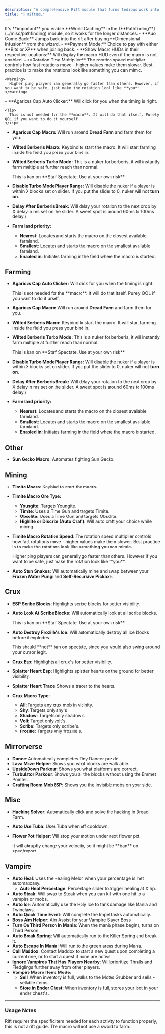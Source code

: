 ```yaml
---
description: "A comprehensive Rift module that turns tedious work into easy work"
title: "🌌 RiftQoL"
---
```


<Danger>
  It's **important** you enable **World Caching** in the [**Pathfinding**](../misc/pathfinding) module, so it works for the longer distances.
</Danger>

<Accordion title="General" description="- Non specific options for the Rift" icon="gears" iconType="duotone">
  - **Auo Come Back:** Jumps back into the rift after buying **Dimensional Infusion** from the wizard.
  - **Payment Mode:** Choice to pay with either **Bits or XP** when joining back.
  - **Show Macro HUDs in their respective locations:** Will display the macro HUD even if the macro is not enabled.
  - **Rotation Time Multiplier:** The rotation speed multiplier controls how fast rotations move - higher values make them slower. Best practice is to make the rotations look like something you can mimic.

    <Warning>
      Higher ping players can generally go faster than others. However, if you want to be safe, just make the rotation look like **you**.
    </Warning>
</Accordion>

<Accordion title="Farming" description="- Farming options inside the Rift" icon="farm" iconType="solid">
  - **Agaricus Cap Auto Clicker:** Will click for you when the timing is right.

    <Tip>
      This is not needed for the **macro**. It will do that itself. Purely QOL if you want to do it yourself.
    </Tip>
  - **Agaricus Cap Macro:** Will run around **Dread Farm** and farm them for you.
  - **Wilted Berberis Macro:** Keybind to start the macro. It will start farming inside the field you press your bind in.
  - **Wilted Berberis Turbo Mode:** This is a nuker for berberis, it will instantly farm multiple at further reach than normal.

    <Danger>
      This is ban on **Staff Spectate. Use at your own risk**
    </Danger>
  - **Disable Turbo Mode Player Range:** Will disable the nuker if a player is within X blocks set on slider. If you put the slider to 0, nuker will not **turn on**.
  - **Delay After Berberis Break:** Will delay your rotation to the next crop by X delay in ms set on the slider. A sweet spot is around 60ms to 100ms delay.\\
  - **Farm land priority:**
    - **Nearest**: Locates and starts the macro on the closest available farmland.
    - **Smallest**: Locates and starts the macro on the smallest available farmland.
    - **Enabled in**: Initiates farming in the field where the macro is started.
</Accordion>

<AccordionGroup>
  <Accordion title="New Accordion" icon="sparkles">
    
  </Accordion>
  <Accordion title="New Accordion" icon="sparkles">
    
  </Accordion>
</AccordionGroup>

## Farming

- **Agaricus Cap Auto Clicker:** Will click for you when the timing is right.

  <Tip>
    This is not needed for the **macro**. It will do that itself. Purely QOL if you want to do it urself.
  </Tip>
- **Agaricus Cap Macro:** Will run around **Dread Farm** and farm them for you.
- **Wilted Berberis Macro:** Keybind to start the macro. It will start farming inside the field you press your bind in.
- **Wilted Berberis Turbo Mode:** This is a nuker for berberis, it will instantly farm multiple at further reach than normal.

  <Danger>
    This is ban on **Staff Spectate. Use at your own risk**
  </Danger>
- **Disable Turbo Mode Player Range:** Will disable the nuker if a player is within X blocks set on slider. If you put the slider to 0, nuker will not **turn on**.
- **Delay After Berberis Break:** Will delay your rotation to the next crop by X delay in ms set on the slider. A sweet spot is around 60ms to 100ms delay.\\
- **Farm land priority:**
  - **Nearest**: Locates and starts the macro on the closest available farmland.
  - **Smallest**: Locates and starts the macro on the smallest available farmland.
  - **Enabled in**: Initiates farming in the field where the macro is started.

## Other

- **Sun Gecko Macro**: Automates fighting Sun Gecko.

## Mining

- **Timite Macro**: Keybind to start the macro.
- **Timite Macro Ore Type:**
  - **Youngite**: Targets Youngite.
  - **Timite**: Uses a Time Gun and targets Timite.
  - **Obsolite**: Uses a Time Gun and targets Obsolite.
  - **Highlite or Discrite (Auto Craft)**: Will auto craft your choice while mining.
- **Timite Macro Rotation Speed**: The rotation speed multiplier controls how fast rotations move - higher values make them slower. Best practice is to make the rotations look like something you can mimic.

  <Warning>
    Higher ping players can generally go faster than others. However if you want to be safe, just make the rotation look like **you**.
  </Warning>
- **Auto Stun Snakes**: Will automatically mine and swap between your **Frozen Water Pungi** and **Self-Recursive Pickaxe**.

## Crux

- **ESP Scribe Blocks**: Highlights scribe blocks for better visibility.
- **Auto Look At Scribe Blocks**: Will automatically look at all scribe blocks.

  <Danger>
    This is ban on **Staff Spectate. Use at your own risk**
  </Danger>
- **Auto Destroy Frozille's Ice**: Will automatically destroy all ice blocks before it explodes.

  <Tip>
    This should **not** ban on spectate, since you would also swing around your cursor legit.
  </Tip>
- **Crux Esp**: Highlights all crux's for better visibility.
- **Splatter Heart Esp**: Highlights splatter hearts on the ground for better visibility.
- **Splatter Heart Trace**: Shows a tracer to the hearts.
- **Crux Macro Type**:
  - **All**: Targets any crux mob in vicinity.
  - **Shy**: Targets only  shy's
  - **Shadow**: Targets only  shadow's
  - **Volt**: Target only  volt's.
  - **Scribe**: Targets only  scribe's.
  - **Frozille**: Targets only  frozille's.

## Mirrorverse

- **Dance**: Automatically completes Tiny Dancer puzzle.
- **Lava Maze Helper**: Shows you what blocks are walk able.
- **UpsideDown Parkour**: Shows you what platforms are correct.
- **Turbulator Parkour**: Shows you all the blocks without using the Emmet Pointer.
- **Crafting Room Mob ESP**: Shows you the invisible mobs on your side.

## Misc

- **Hacking Solver**: Automatically click and solve the hacking in Dread Farm.
- **Auto Use Tuba**: Uses Tuba when off cooldown.
- **Flower Pot Helper**: Will stop your motion under next flower pot.

  <Warning>
    It will abruptly change your velocity, so it might be **ban** on spec/report.
  </Warning>

## Vampire

- **Auto Heal**: Uses the Healing Melon when your percentage is met automatically.
  - **Auto Heal Percentage**: Percentage slider to trigger healing at X hp.
- **Auto Steak**: Will swap to Steak when you can kill with one hit to a vampire or mobs.
- **Auto Ice**: Automatically use the Holy Ice to tank damage like Mania and Twinclaws.
- **Auto Quick Time Event**: Will complete the Impel tasks automatically.
- **Boss Aim Helper**: Aim Assist for your Vampire Slayer Boss
- **Turn On Third Person In Mania**: When the mania phase begins, turns on Third Person.
- **Auto Break Spring**: Will automatically run to the Killer Spring and break it.
- **Auto Escape In Mania**: Will run to the green areas during Mania.
- **Call Maddox**: Contact Maddox to start a new quest upon completing a current one, or to start a quest if none are active.
- **Ignore Vampires That Has Players Nearby**: Will prioritize Thralls and Fledglings further away from other players.
- **Vampire Macro Items Mode**:
  - **Sell**: When inventory is full, walks to the Motes Grubber and sells - sellable items.
  - **Store in Ender Chest**: When inventory is full, stores your loot in your ender chest's.

---

### Usage Notes

Rift requires the specific item needed for each activity to function properly, this is not a rift guide. The macro will not use a sword to farm.